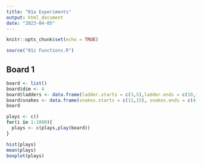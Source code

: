 ```yaml
---
title: "01a Experiments"
output: html_document
date: "2023-04-05"
---
```


```r
knitr::opts_chunk$set(echo = TRUE)
```

```r
source("01z Functions.R")
```

## Board 1

```r
board <- list()
board$dim <- 4
board$ladders <- data.frame(ladder.starts = c(3,5),ladder.ends = c(10,12))
board$snakes <- data.frame(snakes.starts = c(11,15), snakes.ends = c(4,8))
board
```

```r
plays <- c()
for(i in 1:1000){
  plays <- c(plays,play(board))
}
```

```r
hist(plays)
mean(plays)
boxplot(plays)
```

